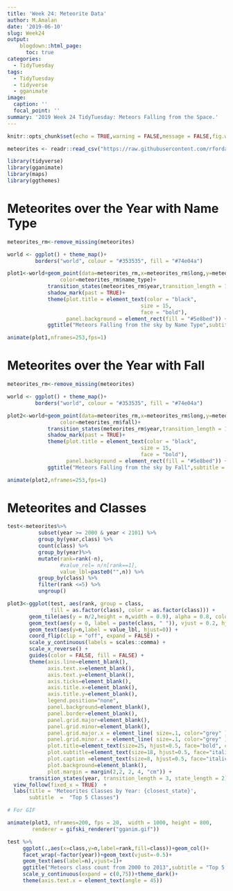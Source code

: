 ```yaml
---
title: 'Week 24: Meteorite Data'
author: M.Amalan
date: '2019-06-10'
slug: Week24
output: 
    blogdown::html_page:
      toc: true
categories:
  - TidyTuesday
tags:
  - TidyTuesday
  - tidyverse
  - gganimate
image:
  caption: ''
  focal_point: ''
summary: '2019 Week 24 TidyTuesday: Meteors Falling from the Space.'  
---
```


```r
knitr::opts_chunk$set(echo = TRUE,warning = FALSE,message = FALSE,fig.width = 14,fig.height = 11)
```


```r
meteorites <- readr::read_csv("https://raw.githubusercontent.com/rfordatascience/tidytuesday/master/data/2019/2019-06-11/meteorites.csv")

library(tidyverse)
library(gganimate)
library(maps)
library(ggthemes)
```

# Meteorites over the Year with Name Type

```r
meteorites_rm<-remove_missing(meteorites)

world <- ggplot() + theme_map()+
         borders("world", colour = "#353535", fill = "#74e04a") 

plot1<-world+geom_point(data=meteorites_rm,x=meteorites_rm$long,y=meteorites_rm$lat,
                 color=meteorites_rm$name_type)+
             transition_states(meteorites_rm$year,transition_length = 1,state_length = 1)+
             shadow_mark(past = TRUE)+
             theme(plot.title = element_text(color = "black", 
                                           size = 15, 
                                           face = "bold"),
                   panel.background = element_rect(fill = "#5e8bed")) +
             ggtitle("Meteors Falling from the sky by Name Type",subtitle = "Year:{closest_state}")

animate(plot1,nframes=253,fps=1)
```


# Meteorites over the Year with Fall

```r
meteorites_rm<-remove_missing(meteorites)

world <- ggplot() + theme_map()+
         borders("world", colour = "#353535", fill = "#74e04a") 

plot2<-world+geom_point(data=meteorites_rm,x=meteorites_rm$long,y=meteorites_rm$lat,
                 color=meteorites_rm$fall)+
             transition_states(meteorites_rm$year,transition_length = 1,state_length = 1)+
             shadow_mark(past = TRUE)+
             theme(plot.title = element_text(color = "black", 
                                           size = 15, 
                                           face = "bold"),
                   panel.background = element_rect(fill = "#5e8bed")) +
             ggtitle("Meteors Falling from the sky by Fall",subtitle = "Year:{closest_state}")

animate(plot2,nframes=253,fps=1)
```


# Meteorites and Classes 

```r
test<-meteorites%>%
          subset(year >= 2000 & year < 2101) %>%
          group_by(year,class) %>%
          count(class) %>%
          group_by(year)%>%     
          mutate(rank=rank(-n),
                 #value_rel= n/n[rank==1],
                 value_lbl=paste0("",n)) %>%
          group_by(class) %>%
          filter(rank <=5) %>%
          ungroup()

plot3<-ggplot(test, aes(rank, group = class, 
              fill = as.factor(class), color = as.factor(class))) +
       geom_tile(aes(y = n/2,height = n,width = 0.9), alpha = 0.8, color = NA) +
       geom_text(aes(y = 0, label = paste(class, " ")), vjust = 0.2, hjust = 1) +
       geom_text(aes(y=n,label = value_lbl, hjust=0)) +
       coord_flip(clip = "off", expand = FALSE) +
       scale_y_continuous(labels = scales::comma) +
       scale_x_reverse() +
       guides(color = FALSE, fill = FALSE) +
       theme(axis.line=element_blank(),
             axis.text.x=element_blank(),
             axis.text.y=element_blank(),
             axis.ticks=element_blank(),
             axis.title.x=element_blank(),
             axis.title.y=element_blank(),
             legend.position="none",
             panel.background=element_blank(),
             panel.border=element_blank(),
             panel.grid.major=element_blank(),
             panel.grid.minor=element_blank(),
             panel.grid.major.x = element_line( size=.1, color="grey" ),
             panel.grid.minor.x = element_line( size=.1, color="grey" ),
             plot.title=element_text(size=25, hjust=0.5, face="bold", colour="grey", vjust=-1),
             plot.subtitle=element_text(size=18, hjust=0.5, face="italic", color="grey"),
             plot.caption =element_text(size=8, hjust=0.5, face="italic", color="grey"),
             plot.background=element_blank(),
             plot.margin = margin(2,2, 2, 4, "cm")) +
       transition_states(year, transition_length = 3, state_length = 2) +
  view_follow(fixed_x = TRUE)  +
  labs(title = 'Meteorites Classes by Year: {closest_state}',  
       subtitle  =  "Top 5 Classes") 

# For GIF

animate(plot3, nframes=200, fps = 20,  width = 1000, height = 800, 
        renderer = gifski_renderer("gganim.gif")) 
```


```r
test %>%
     ggplot(.,aes(x=class,y=n,label=rank,fill=class))+geom_col()+
     facet_wrap(~factor(year))+geom_text(vjust=-0.5)+
     geom_text(aes(label=n),vjust=1)+
     ggtitle("Meteors class count from 2000 to 2013",subtitle = "Top 5 Ranks")+
     scale_y_continuous(expand = c(0,75))+theme_dark()+
     theme(axis.text.x = element_text(angle = 45))

```

